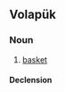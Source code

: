 {{also|baset|båset}}
==Volapük==

===Noun===
{{vo-noun}}

# [[basket]]

====Declension====
{{vo-decl-noun}}